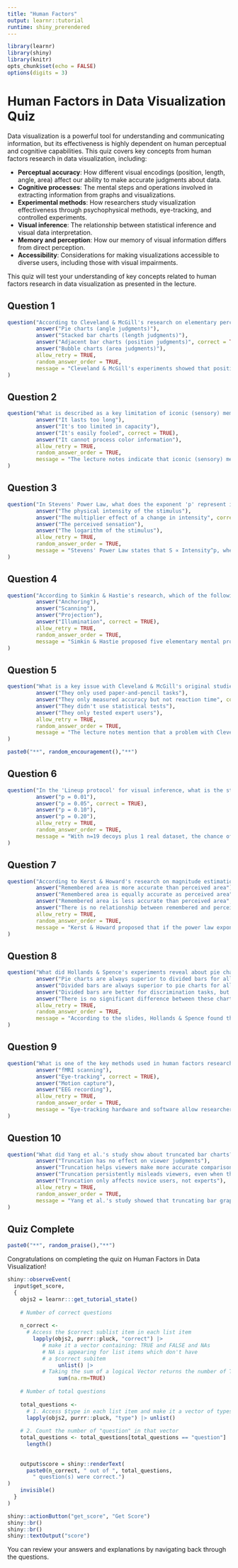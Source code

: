 ```yaml
---
title: "Human Factors"
output: learnr::tutorial
runtime: shiny_prerendered
---
```

  
```r
library(learnr)
library(shiny)
library(knitr)
opts_chunk$set(echo = FALSE)
options(digits = 3)
```

# Human Factors in Data Visualization Quiz

Data visualization is a powerful tool for understanding and communicating information, but its effectiveness is highly dependent on human perceptual and cognitive capabilities. This quiz covers key concepts from human factors research in data visualization, including:
  
  - **Perceptual accuracy**: How different visual encodings (position, length, angle, area) affect our ability to make accurate judgments about data.
- **Cognitive processes**: The mental steps and operations involved in extracting information from graphs and visualizations.
- **Experimental methods**: How researchers study visualization effectiveness through psychophysical methods, eye-tracking, and controlled experiments.
- **Visual inference**: The relationship between statistical inference and visual data interpretation.
- **Memory and perception**: How our memory of visual information differs from direct perception.
- **Accessibility**: Considerations for making visualizations accessible to diverse users, including those with visual impairments.


This quiz will test your understanding of key concepts related to human factors research in data visualization as presented in the lecture.

## Question 1

```r
question("According to Cleveland & McGill's research on elementary perceptual tasks, which of the following chart types produces the most accurate judgments?",
         answer("Pie charts (angle judgments)"),
         answer("Stacked bar charts (length judgments)"),
         answer("Adjacent bar charts (position judgments)", correct = TRUE),
         answer("Bubble charts (area judgments)"),
         allow_retry = TRUE,
         random_answer_order = TRUE,
         message = "Cleveland & McGill's experiments showed that position-based judgments (as in adjacent bar charts) are more accurate than length, angle, or area judgments."
)
```

## Question 2

```r
question("What is described as a key limitation of iconic (sensory) memory in the context of visualization?",
         answer("It lasts too long"),
         answer("It's too limited in capacity"),
         answer("It's easily fooled", correct = TRUE),
         answer("It cannot process color information"),
         allow_retry = TRUE,
         random_answer_order = TRUE,
         message = "The lecture notes indicate that iconic (sensory) memory is pre-attentive and automatic, but can be 'easily fooled,' which is a key limitation when designing visualizations."
)
```

## Question 3

```r
question("In Stevens' Power Law, what does the exponent 'p' represent in the context of graph perception?",
         answer("The physical intensity of the stimulus"),
         answer("The multiplier effect of a change in intensity", correct = TRUE),
         answer("The perceived sensation"),
         answer("The logarithm of the stimulus"),
         allow_retry = TRUE,
         random_answer_order = TRUE,
         message = "Stevens' Power Law states that S ∝ Intensity^p, where p is the multiplier effect of a multiple of intensity. When graphed in log-log form, p represents the slope of the line."
)
```

## Question 4

```r
question("According to Simkin & Hastie's research, which of the following is NOT one of the proposed elementary mental processes involved in graph comprehension?",
         answer("Anchoring"),
         answer("Scanning"),
         answer("Projection"),
         answer("Illumination", correct = TRUE),
         allow_retry = TRUE,
         random_answer_order = TRUE,
         message = "Simkin & Hastie proposed five elementary mental processes: anchoring, scanning, projection, superimposition, and detection. Illumination is not one of them."
)
```

## Question 5

```r
question("What is a key issue with Cleveland & McGill's original studies that was addressed by later researchers like Simkin & Hastie?",
         answer("They only used paper-and-pencil tasks"),
         answer("They only measured accuracy but not reaction time", correct = TRUE),
         answer("They didn't use statistical tests"),
         answer("They only tested expert users"),
         allow_retry = TRUE,
         random_answer_order = TRUE,
         message = "The lecture notes mention that a problem with Cleveland & McGill's study was 'Assessing accuracy-only omits consideration of speed of judgment' and that later researchers measured both accuracy and reaction time."
)
```

```r
paste0("**", random_encouragement(),"**")
```

## Question 6

```r
question("In the 'Lineup protocol' for visual inference, what is the statistical significance level (p-value) equivalent when using 19 decoys?",
         answer("p = 0.01"),
         answer("p = 0.05", correct = TRUE),
         answer("p = 0.10"),
         answer("p = 0.20"),
         allow_retry = TRUE,
         random_answer_order = TRUE,
         message = "With n=19 decoys plus 1 real dataset, the chance of correctly identifying the real data by random guessing is 1/20 = 0.05, which is equivalent to the common statistical significance level of p = 0.05."
)
```

## Question 7

```r
question("According to Kerst & Howard's research on magnitude estimation and memory, how does remembered area compare to directly perceived area in terms of accuracy?",
         answer("Remembered area is more accurate than perceived area"),
         answer("Remembered area is equally accurate as perceived area"),
         answer("Remembered area is less accurate than perceived area", correct = TRUE),
         answer("There is no relationship between remembered and perceived area"),
         allow_retry = TRUE,
         random_answer_order = TRUE,
         message = "Kerst & Howard proposed that if the power law exponent for memory is p' and for perception is p, then the exponent for memory of perception is p×p'. For area (where p ≈ 0.7), remembered area would be even less accurate than perceived area."
)
```

## Question 8

```r
question("What did Hollands & Spence's experiments reveal about pie charts versus divided bar charts?",
         answer("Pie charts are always superior to divided bars for all tasks"),
         answer("Divided bars are always superior to pie charts for all tasks"),
         answer("Divided bars are better for discrimination tasks, but pie charts may be better for proportion judgments", correct = TRUE),
         answer("There is no significant difference between these chart types"),
         allow_retry = TRUE,
         random_answer_order = TRUE,
         message = "According to the slides, Hollands & Spence found that for discrimination tasks (which is larger?), divided bars were better than pies, but for proportion judgments (what percent is this of the total?), pie charts performed better."
)
```

## Question 9

```r
question("What is one of the key methods used in human factors research to record where people look when viewing graphic displays?",
         answer("fMRI scanning"),
         answer("Eye-tracking", correct = TRUE),
         answer("Motion capture"),
         answer("EEG recording"),
         allow_retry = TRUE,
         random_answer_order = TRUE,
         message = "Eye-tracking hardware and software allow researchers to record gaze fixation points over time, showing where people look when viewing graphic displays. This is discussed extensively in the lecture slides."
)
```

## Question 10

```r
question("What did Yang et al.'s study show about truncated bar charts?",
         answer("Truncation has no effect on viewer judgments"),
         answer("Truncation helps viewers make more accurate comparisons"),
         answer("Truncation persistently misleads viewers, even when they are warned", correct = TRUE),
         answer("Truncation only affects novice users, not experts"),
         allow_retry = TRUE,
         random_answer_order = TRUE,
         message = "Yang et al.'s study showed that truncating bar graphs persistently misleads viewers. Even when subjects were explicitly warned that some graphs might be misleading (Study 2), they still perceived differences as more extreme in truncated graphs."
)
```

## Quiz Complete

```r
paste0("**", random_praise(),"**")
```

Congratulations on completing the quiz on Human Factors in Data Visualization!

```r
shiny::observeEvent(
  input$get_score, 
  {
    objs2 = learnr:::get_tutorial_state()
    
    # Number of correct questions
    
    n_correct <- 
      # Access the $correct sublist item in each list item
        lapply(objs2, purrr::pluck, "correct") |>
           # make it a vector containing: TRUE and FALSE and NAs
           # NA is appearing for list items which don't have
           # a $correct subitem
                unlist() |> 
           # Taking the sum of a logical Vector returns the number of TRUEs
                sum(na.rm=TRUE)
    
    # Number of total questions
    
    total_questions <- 
      # 1. Access $type in each list item and make it a vector of types
      lapply(objs2, purrr::pluck, "type") |> unlist()
    
    # 2. Count the number of "question" in that vector
    total_questions <- total_questions[total_questions == "question"] |> 
      length()
      
      
    output$score = shiny::renderText(
      paste0(n_correct, " out of ", total_questions,
        " question(s) were correct.")
)
    invisible()
  }
)
```

```r
shiny::actionButton("get_score", "Get Score")
shiny::br()
shiny::br()
shiny::textOutput("score")
```


  
You can review your answers and explanations by navigating back through the questions.